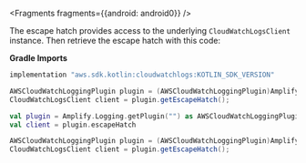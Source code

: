 
<Fragments fragments={{android: android0}} />

The escape hatch provides access to the underlying `CloudWatchLogsClient` instance. Then retrieve the escape hatch with this code:

**Gradle Imports**

```groovy
implementation "aws.sdk.kotlin:cloudwatchlogs:KOTLIN_SDK_VERSION"
```

<BlockSwitcher>
<Block name="Java">

```java
AWSCloudWatchLoggingPlugin plugin = (AWSCloudWatchLoggingPlugin)Amplify.Logging.getPlugin("awsCloudWatchLoggingPlugin");
CloudWatchLogsClient client = plugin.getEscapeHatch();
```

</Block>
<Block name="Kotlin">

```kotlin
val plugin = Amplify.Logging.getPlugin("") as AWSCloudWatchLoggingPlugin
val client = plugin.escapeHatch
```

</Block>
<Block name="RxJava">

```java
AWSCloudWatchLoggingPlugin plugin = (AWSCloudWatchLoggingPlugin)Amplify.Logging.getPlugin("awsCloudWatchLoggingPlugin");
CloudWatchLogsClient client = plugin.getEscapeHatch();
```

</Block>
</BlockSwitcher>
